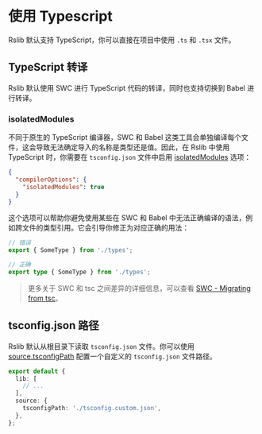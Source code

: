 # 使用 Typescript

Rslib 默认支持 TypeScript，你可以直接在项目中使用 `.ts` 和 `.tsx` 文件。

## TypeScript 转译

Rslib 默认使用 SWC 进行 TypeScript 代码的转译，同时也支持切换到 Babel 进行转译。

### isolatedModules

不同于原生的 TypeScript 编译器，SWC 和 Babel 这类工具会单独编译每个文件，这会导致无法确定导入的名称是类型还是值。因此，在 Rslib 中使用 TypeScript 时，你需要在 `tsconfig.json` 文件中启用 [isolatedModules](https://typescriptlang.org/tsconfig/#isolatedModules) 选项：

```json title="tsconfig.json"
{
  "compilerOptions": {
    "isolatedModules": true
  }
}
```

这个选项可以帮助你避免使用某些在 SWC 和 Babel 中无法正确编译的语法，例如跨文件的类型引用。它会引导你修正为对应正确的用法：

```ts
// 错误
export { SomeType } from './types';

// 正确
export type { SomeType } from './types';
```

> 更多关于 SWC 和 tsc 之间差异的详细信息，可以查看 [SWC - Migrating from tsc](https://swc.rs/docs/migrating-from-tsc)。

## tsconfig.json 路径

Rslib 默认从根目录下读取 `tsconfig.json` 文件。你可以使用 [source.tsconfigPath](/config/rsbuild/source#sourcetsconfigpath) 配置一个自定义的 `tsconfig.json` 文件路径。

```ts title="rslib.config.ts"
export default {
  lib: [
    // ...
  ],
  source: {
    tsconfigPath: './tsconfig.custom.json',
  },
};
```
